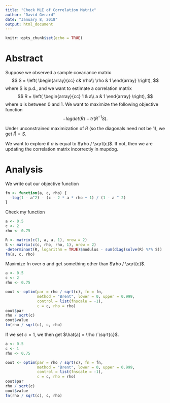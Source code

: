 ```yaml
---
title: "Check MLE of Correlation Matrix"
author: "David Gerard"
date: "January 8, 2018"
output: html_document
---
```


```r
knitr::opts_chunk$set(echo = TRUE)
```

# Abstract

Suppose we observed a sample covariance matrix
$$
S = 
\left(
\begin{array}{cc}
c& \rho\\
\rho & 1
\end{array}
\right),
$$
where S is p.d., and we want to estimate a correlation matrix
$$
R = 
\left(
\begin{array}{cc}
1 & a\\
a & 1
\end{array}
\right),
$$
where $a$ is between 0 and 1. We want to maximize the following objective function
$$
-logdet(R) - tr(R^{-1}S).
$$

Under unconstrained maximization of $R$ (so the diagonals need not be 1), we get $\hat{R} = S$.

We want to explore if $a$ is equal to $\rho / \sqrt{c}$. If not, then we are updating the correlation matrix incorrectly in mupdog.

# Analysis

We write out our objective function
```r
fn <- function(a, c, rho) {
  -log(1 - a^2) - (c - 2 * a * rho + 1) / (1 - a ^ 2)
}
```

Check my function
```r
a <- 0.5
c <- 2
rho <- 0.75

R <- matrix(c(1, a, a, 1), nrow = 2)
S <- matrix(c(c, rho, rho, 1), nrow = 2)
-determinant(R, logarithm = TRUE)$modulus - sum(diag(solve(R) %*% S))
fn(a, c, rho)
```

Maximize fn over $a$ and get something other than $\rho / \sqrt{c}$.

```r
a <- 0.5
c <- 2
rho <- 0.75

oout <- optim(par = rho / sqrt(c), fn = fn, 
              method = "Brent", lower = 0, upper = 0.999,
              control = list(fnscale = -1),
              c = c, rho = rho)
oout$par
rho / sqrt(c)
oout$value
fn(rho / sqrt(c), c, rho)
```

If we set $c = 1$, we then get $\hat{a} = \rho / \sqrt{c}$.
```r
a <- 0.5
c <- 1
rho <- 0.75

oout <- optim(par = rho / sqrt(c), fn = fn, 
              method = "Brent", lower = 0, upper = 0.999,
              control = list(fnscale = -1),
              c = c, rho = rho)
oout$par
rho / sqrt(c)
oout$value
fn(rho / sqrt(c), c, rho)
```

